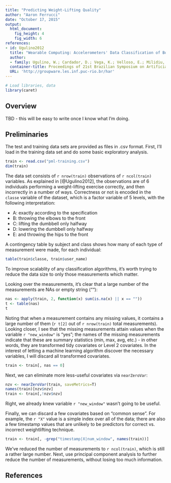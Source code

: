 ```yaml
---
title: "Predicting Weight-Lifting Quality"
author: "Aaron Ferrucci"
date: "October 17, 2015"
output: 
  html_document:
    fig_height: 4
    fig_width: 6
references:
- id: Ugulino2012
  title: "Wearable Computing: Accelerometers' Data Classification of Body Postures and Movements"
  author:
  - family: Ugulino, W.; Cardador, D.; Vega, K.; Velloso, E.; Milidiu, R.; Fuks, H.
  container-title: Proceedings of 21st Brazilian Symposium on Artificial Intelligence
  URL: 'http://groupware.les.inf.puc-rio.br/har'
---
```



``` r
# Load libraries, data
library(caret)
```

## Overview
TBD - this will be easy to write once I know what I'm doing.

## Preliminaries
The test and training data sets are provided as files in .csv format. First,
I'll load in the training data set and do some basic exploratory analysis.

``` r
train <- read.csv("pml-training.csv")
dim(train)
```

The data set consists of `r nrow(train)` observations of `r ncol(train)`
variables.  As explained in [@Ugulino2012], the observations are of 6
individuals performing a weight-lifting exercise correctly, and then
incorrectly in a number of ways. Correctness or not is encoded in the
`classe` variable of the dataset, which is a factor variable of 5 levels, with
the following interpretation:

* A: exactly according to the specification
* B: throwing the elbows to the front
* C: lifting the dumbbell only halfway
* D: lowering the dumbbell only halfway
* E: and throwing the hips to the front 

A contingency table by subject and class shows how many of each type of measurement were made, for each individual:
``` r
table(train$classe, train$user_name)
```

To improve scalablity of any classification algorithms, it's worth trying to
reduce the data size to only those measurements which matter. 

Looking over the measurements, it's clear that a large number of the
measurements are NAs or empty string (""):

``` r
nas <- apply(train, 2, function(x) sum(is.na(x) || x == ""))
t <- table(nas)
t
```

Noting that when a measurement contains any missing values, it contains a 
large number of them (`r t[2]` out of `r nrow(train)` total measurements).
Looking closer, I
see that the missing measurements attain values when the variable
`r "new_window"` is "yes"; the names of the missing measurements indicate that
these are summary statistics (min, max, avg, etc.) - in other words, they are
transformed tidy covariates or Level 2 covariates. In the interest of letting
a machine learning algorithm discover the necessary variables, I will discard
all transformed covariates.

``` r
train <- train[, nas == 0]
```

Next, we can eliminate more less-useful covariates via `nearZeroVar`:

``` r
nzv <- nearZeroVar(train, saveMetrics=T)
names(train)[nzv$nzv]
train <- train[,!nzv$nzv]
```

Right, we already knew variable `r "new_window"` wasn't going to be useful.

Finally, we can discard a few covariates based on "common sense". For example,
the `r "X"` value is a simple index over all of the data; there are also a 
few timestamp values that are unlikely to be predictors for correct vs. 
incorrect weightlifting technique.

``` r
train <- train[, -grep("timestamp|X|num_window", names(train))]
```

We've reduced the number of measurements to `r ncol(train)`, which is still a
rather large number. Next, use principal component analysis to further reduce 
the number of measurements, without losing too much information.



## References

